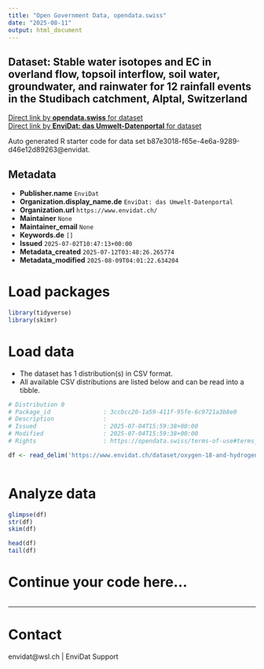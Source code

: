 ```yaml
---
title: "Open Government Data, opendata.swiss"
date: "2025-08-11"
output: html_document
---
```


## Dataset: Stable water isotopes and EC in overland flow, topsoil interflow, soil water, groundwater, and rainwater for 12 rainfall events in the Studibach catchment, Alptal, Switzerland



[Direct link by **opendata.swiss** for dataset](https://opendata.swiss/de/dataset/stable-water-isotopes-and-ec-in-overland-flow-topsoil-interflow-soil-water-groundwater-and-rain)<br>
[Direct link by **EnviDat: das Umwelt-Datenportal** for dataset](https://www.envidat.ch/#/metadata/oxygen-18-and-hydrogen-2-composition)

Auto generated R starter code for data set b87e3018-f65e-4e6a-9289-d46e12d89263@envidat.

## Metadata

- **Publisher.name** `EnviDat`
- **Organization.display_name.de** `EnviDat: das Umwelt-Datenportal`
- **Organization.url** `https://www.envidat.ch/`
- **Maintainer** `None`
- **Maintainer_email** `None`
- **Keywords.de** `[]`
- **Issued** `2025-07-02T10:47:13+00:00`
- **Metadata_created** `2025-07-12T03:48:26.265774`
- **Metadata_modified** `2025-08-09T04:01:22.634204`


# Load packages

```r

library(tidyverse)
library(skimr)

```

# Load data

-   The dataset has 1 distribution(s) in CSV format.
-   All available CSV distributions are listed below and can be read into a tibble.

```r

# Distribution 0
# Package_id               : 3ccbcc20-1a59-411f-95fe-6c9721a3b8e0
# Description              : 
# Issued                   : 2025-07-04T15:59:38+00:00
# Modified                 : 2025-07-04T15:59:38+00:00
# Rights                   : https://opendata.swiss/terms-of-use#terms_by

df <- read_delim('https://www.envidat.ch/dataset/oxygen-18-and-hydrogen-2-composition/resource/a5f4db60-6187-4a46-b65a-3036261bcc98')



```

# Analyze data

```r

glimpse(df)
str(df)
skim(df)

head(df)
tail(df)

```

# Continue your code here...

```r

```

------------------------------------------------------------------------

# Contact

envidat@wsl.ch | EnviDat Support
